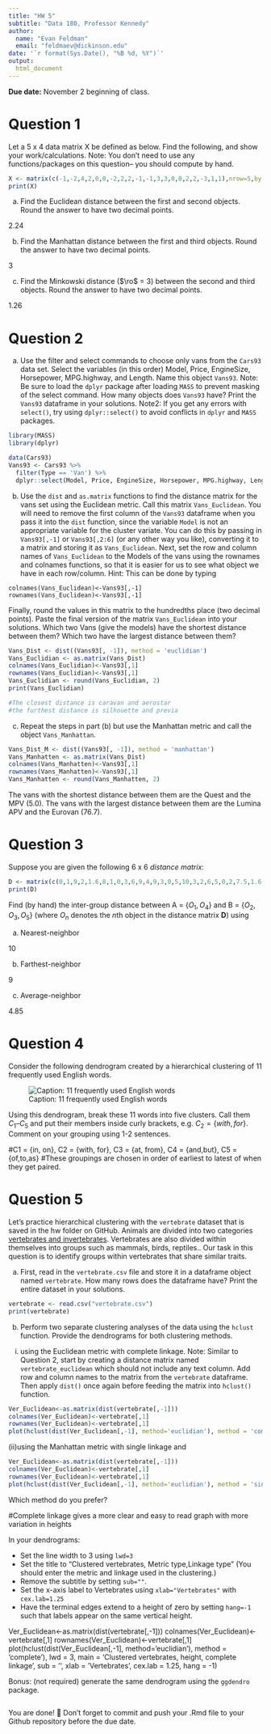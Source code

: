 ```yaml
---
title: "HW 5"
subtitle: "Data 180, Professor Kennedy"
author: 
  name: "Evan Feldman"
  email: "feldmaev@dickinson.edu"
date: '`r format(Sys.Date(), "%B %d, %Y")`'
output: 
  html_document
---
```


**Due date:** November 2 beginning of class.

# Question 1
Let a 5 x 4 data matrix X be defined as below. Find the following, and show your work/calculations. Note: You don't need to use any functions/packages on this question-- you should compute by hand.

```r
X <- matrix(c(-1,-2,4,2,0,0,-2,2,2,-1,-1,3,3,0,0,2,2,-3,1,1),nrow=5,byrow = T)
print(X)
```

a) Find the Euclidean distance between the first and second objects. Round the answer to have two decimal points. 

2.24

b) Find the Manhattan distance between the first and third objects. Round the answer to have two decimal points.

3

c) Find the Minkowski distance ($\ro$ = 3) between the second and third objects. Round the answer to have two decimal points.  

1.26

# Question 2
a) Use the filter and select commands to choose only vans from the `Cars93` data set. Select the variables (in this order) Model, Price, EngineSize, Horsepower, MPG.highway, and Length. Name this object `Vans93`. Note: Be sure to load the `dplyr` package after loading `MASS` to prevent masking of the select command. How many objects does `Vans93` have? Print the `Vans93` dataframe in your solutions. Note2: If you get any errors with `select()`, try using `dplyr::select()` to avoid conflicts in `dplyr` and `MASS` packages.
```r
library(MASS)
library(dplyr)

data(Cars93)
Vans93 <- Cars93 %>%
  filter(Type == 'Van') %>%
  dplyr::select(Model, Price, EngineSize, Horsepower, MPG.highway, Length)

```

b) Use the `dist` and `as.matrix` functions to find the distance matrix for the vans set using the Euclidean metric. Call this matrix `Vans_Euclidean`. You will need to remove the first column of the `Vans93` dataframe when you pass it into the `dist` function, since the variable `Model` is not an appropriate variable for the cluster variate. You can do this by passing in `Vans93[,-1]` or `Vans93[,2:6]` (or any other way you like), converting it to a matrix and storing it as `Vans_Euclidean`. Next, set the row and column names of `Vans_Euclidean` to the Models of the vans using the rownames and colnames functions, so that it is easier for us to see what object we have in each row/column. Hint: This can be done by typing

```
colnames(Vans_Euclidean)<-Vans93[,-1]
rownames(Vans_Euclidean)<-Vans93[,-1]
```

Finally, round the values in this matrix to the hundredths place (two decimal points). Paste the final version of the matrix `Vans_Euclidean` into your solutions. Which two Vans (give the models) have the shortest distance between them? Which two have the largest distance between them?
```r
Vans_Dist <- dist((Vans93[, -1]), method = 'euclidian')
Vans_Euclidian <- as.matrix(Vans_Dist)
colnames(Vans_Euclidian)<-Vans93[,1]
rownames(Vans_Euclidian)<-Vans93[,1]
Vans_Euclidian <- round(Vans_Euclidian, 2)
print(Vans_Euclidian)

#The closest distance is caravan and aerostar
#the furthest distance is silhouette and previa

```



c) Repeat the steps in part (b) but use the Manhattan metric and call the object `Vans_Manhattan`.
```r
Vans_Dist_M <- dist((Vans93[, -1]), method = 'manhattan')
Vans_Manhatten <- as.matrix(Vans_Dist)
colnames(Vans_Manhatten)<-Vans93[,1]
rownames(Vans_Manhatten)<-Vans93[,1]
Vans_Manhatten <- round(Vans_Manhatten, 2)
```

The vans with the shortest distance between them are the Quest and the MPV (5.0). The vans with the largest distance between them are the Lumina APV and the Eurovan (76.7).

# Question 3
Suppose you are given the following 6 x 6 *distance matrix*:
```r
D <- matrix(c(0,1,9,2,1.6,8,1,0,3,6,9,4,9,3,0,5,10,3,2,6,5,0,2,7.5,1.6,9,10,2,0,5.5,8,4,3,7.5,5.5,0),nrow=6,byrow = T)
print(D)
```

Find (by hand) the inter-group distance between A = $\{O_1, O_4\}$ and B = $\{O_2, O_3, O_5\}$ (where $O_n$ denotes the $n$th object in the distance matrix **D**) using

a) Nearest-neighbor

10

b) Farthest-neighbor

9

c) Average-neighbor

4.85

# Question 4
Consider the following dendrogram created by a hierarchical clustering of 11 frequently used English words.

![Caption: 11 frequently used English words](hw5-image.png)

Using this dendrogram, break these 11 words into five clusters. Call them $C_1 – C_5$ and put their members inside curly brackets, e.g. $C_2 = \{with, for\}$. Comment on your grouping using 1-2 sentences.

#C1 = {in, on}, C2 = {with, for}, C3 = {at, from}, C4 = {and,but}, C5 = {of,to,as}
#These groupings are chosen in order of earliest to latest of when they get paired.

# Question 5
Let's practice hierarchical clustering with the `vertebrate` dataset that is saved in the hw folder on GitHub. Animals are divided into two categories [vertebrates and invertebrates](https://www.oum.ox.ac.uk/thezone/animals/animalid/divide.htm#:~:text=Invertebrates%20-%20animals%20without%20a%20backbone,a%20vertebrate%20or%20an%20invertebrate.). Vertebrates are also divided within themselves into groups such as mammals, birds, reptiles.. Our task in this question is to identify groups within vertebrates that share similar traits.

a) First, read in the `vertebrate.csv` file and store it in a dataframe object named `vertebrate`. How many rows does the dataframe have? Print the entire dataset in your solutions.
```r
vertebrate <- read.csv("vertebrate.csv")
print(vertebrate)
```

b) Perform two separate clustering analyses of the data using the `hclust` function. Provide the dendrograms for both clustering methods.


(i)	using the Euclidean metric with complete linkage. Note: Similar to Question 2, start by creating a distance matrix named `vertebrate_euclidean` which should not include any text column. Add row and column names to the matrix from the `vertebrate` dataframe. Then apply `dist()` once again before feeding the matrix into `hclust()` function.
```r
Ver_Euclidean<-as.matrix(dist(vertebrate[,-1]))
colnames(Ver_Euclidean)<-vertebrate[,1]
rownames(Ver_Euclidean)<-vertebrate[,1]
plot(hclust(dist(Ver_Euclidean[,-1], method='euclidian'), method = 'complete'))

```

(ii)using the Manhattan metric with single linkage and
```r
Ver_Euclidean<-as.matrix(dist(vertebrate[,-1]))
colnames(Ver_Euclidean)<-vertebrate[,1]
rownames(Ver_Euclidean)<-vertebrate[,1]
plot(hclust(dist(Ver_Euclidean[,-1], method='euclidian'), method = 'single'))
```

Which method do you prefer?

#Complete linkage gives a more clear and easy to read graph with more variation in heights

In your dendrograms:

*	Set the line width to 3 using `lwd=3`
*	Set the title to "Clustered vertebrates, Metric type,\n Linkage type" (You should enter the metric and linkage used in the clustering.)
*	Remove the subtitle by setting `sub=""`.
*	Set the x-axis label to Vertebrates using `xlab="Vertebrates"` with `cex.lab=1.25`
*	Have the terminal edges extend to a height of zero by setting `hang=-1` such that labels appear on the same vertical height.

Ver_Euclidean<-as.matrix(dist(vertebrate[,-1]))
colnames(Ver_Euclidean)<-vertebrate[,1]
rownames(Ver_Euclidean)<-vertebrate[,1]
plot(hclust(dist(Ver_Euclidean[,-1], method='euclidian'), method = 'complete'), lwd = 3, main = 'Clustered vertebrates, height, complete linkage', sub = '', xlab = 'Vertebrates', cex.lab = 1.25, hang = -1)

Bonus: (not required) generate the same dendrogram using the `ggdendro` package.

```r


```


You are done! 🏁 Don't forget to commit and push your .Rmd file to your Github repository before the due date.


